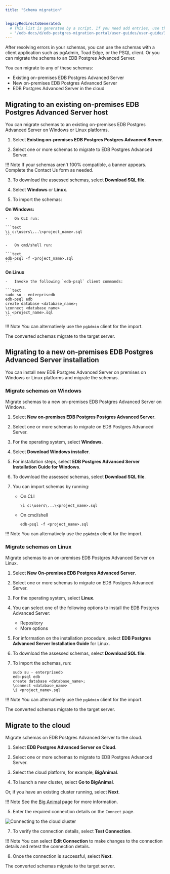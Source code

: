 ```yaml
---
title: "Schema migration"


legacyRedirectsGenerated:
  # This list is generated by a script. If you need add entries, use the `legacyRedirects` key.
  - "/edb-docs/d/edb-postgres-migration-portal/user-guides/user-guide/3.0.1/mp_schema_migration.html"
---
```


<div id="mp_schema_migration" class="registered_link"></div>

After resolving errors in your schemas, you can use the schemas with a client application such as pgAdmin, Toad Edge, or the PSQL client. Or you can migrate the schema to an EDB Postgres Advanced Server.

You can migrate to any of these schemas:

-   Existing on-premises EDB Postgres Advanced Server
-   New on-premises EDB Postgres Advanced Server
-   EDB Postgres Advanced Server in the cloud

<div id="existing_on_premises_edb_advanced_server" class="registered_link"></div>

## Migrating to an existing on-premises EDB Postgres Advanced Server host

You can migrate schemas to an existing on-premises EDB Postgres Advanced Server on Windows or Linux platforms.

1.  Select **Existing on-premises EDB Postgres Postgres Advanced Server**.


2.  Select one or more schemas to migrate to EDB Postgres Advanced Server.

 !!! Note
     If your schemas aren't 100% compatible, a banner appears. Complete the Contact Us form as needed.


3.  To download the assessed schemas, select **Download SQL file**.


4.  Select **Windows** or **Linux**.


5.  To import the schemas:

 **On Windows:**

    -   On CLI run:

    ```text
    \i c:\users\...\<project_name>.sql
    ```

    -   On cmd/shell run:

    ```text
    edb-psql -f <project_name>.sql
    ```

 **On Linux**

    -   Invoke the following `edb-psql` client commands:

    ```text
    sudo su - enterprisedb
    edb-psql edb
    create database <database_name>;
    \connect <database_name>
    \i <project_name>.sql
    ```

!!! Note
    You can alternatively use the `pgAdmin` client for the import.

The converted schemas migrate to the target server.


<div id="new_on_premises_edb_advanced_server" class="registered_link"></div>

## Migrating to a new on-premises EDB Postgres Advanced Server installation

You can install new EDB Postgres Advanced Server on premises on Windows or Linux platforms and migrate the schemas.

### Migrate schemas on Windows

Migrate schemas to a new on-premises EDB Postgres Advanced Server on Windows.

1.  Select **New on-premises EDB Postgres Postgres Advanced Server**.


2.  Select one or more schemas to migrate on EDB Postgres Advanced Server.


3.  For the operating system, select **Windows**.


4.  Select **Download Windows installer**.


5.  For installation steps, select **EDB Postgres Advanced Server Installation Guide for Windows**.


6.  To download the assessed schemas, select **Download SQL file**.


7.  You can import schemas by running:

    -   On CLI

        ```text
        \i c:\users\...\<project_name>.sql
        ```

    -   On cmd/shell

        ```text
        edb-psql -f <project_name>.sql
        ```

 !!! Note
    You can alternatively use the `pgAdmin` client for the import.


### Migrate schemas on Linux

Migrate schemas to an on-premises EDB Postgres Advanced Server on Linux.

1.  Select **New On-premises EDB Postgres Advanced Server**.


2.  Select one or more schemas to migrate on EDB Postgres Advanced Server.

3.  For the operating system, select **Linux**.


4.  You can select one of the following options to install the EDB Postgres Advanced Server:

    -   Repository
    -   More options

5.  For information on the installation procedure, select **EDB Postgres Advanced Server Installation Guide** for Linux.


6.  To download the assessed schemas, select **Download SQL file**. 


7.  To import the schemas, run:

    ```text
    sudo su - enterprisedb
    edb-psql edb
    create database <database_name>;
    \connect <database_name>
    \i <project_name>.sql
    ```

 !!! Note
    You can alternatively use the `pgAdmin` client for the import.

The converted schemas migrate to the target server.


## Migrate to the cloud

Migrate schemas on EDB Postgres Advanced Server to the cloud.

1.  Select **EDB Postgres Advanced Server on Cloud**.


2.  Select one or more schemas to migrate to EDB Postgres Advanced Server.

3.  Select the cloud platform, for example, **BigAnimal**.


4.  To launch a new cluster, select **Go to BigAnimal**.
 
 Or, if you have an existing cluster running, select **Next**.

  !!! Note
    See the [Big Animal](https://www.enterprisedb.com/edb-cloud) page for more information.

5.  Enter the required connection details on the `Connect` page.

 ![Connecting to the cloud cluster](../images/mp_migrate_cloud_connection_updated.png)

7.  To verify the connection details, select **Test Connection**.

 !!! Note
    You can select **Edit Connection** to make changes to the connection details and retest the connection details.

8.  Once the connection is successful, select **Next**.


The converted schemas migrate to the target server.
